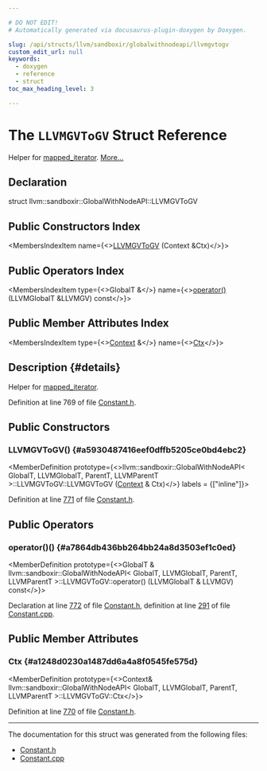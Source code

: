```yaml
---

# DO NOT EDIT!
# Automatically generated via docusaurus-plugin-doxygen by Doxygen.

slug: /api/structs/llvm/sandboxir/globalwithnodeapi/llvmgvtogv
custom_edit_url: null
keywords:
  - doxygen
  - reference
  - struct
toc_max_heading_level: 3

---
```





# The `LLVMGVToGV` Struct Reference

<DoxygenPage pluginConfig={pluginConfig}>

Helper for <a href="/docs/api/classes/llvm/mapped-iterator">mapped&#95;iterator</a>. <a href="#details">More...</a>

## Declaration

<CodeBlock>struct llvm::sandboxir::GlobalWithNodeAPI::LLVMGVToGV</CodeBlock>

## Public Constructors Index

<MembersIndex>

<MembersIndexItem
  name={<><a href="#a5930487416eef0dffb5205ce0bd4ebc2">LLVMGVToGV</a> (Context &amp;Ctx)</>}>
</MembersIndexItem>

</MembersIndex>

## Public Operators Index

<MembersIndex>

<MembersIndexItem
  type={<>GlobalT &amp;</>}
  name={<><a href="#a7864db436bb264bb24a8d3503ef1c0ed">operator()</a> (LLVMGlobalT &amp;LLVMGV) const</>}>
</MembersIndexItem>

</MembersIndex>

## Public Member Attributes Index

<MembersIndex>

<MembersIndexItem
  type={<><a href="/docs/api/classes/llvm/sandboxir/context">Context</a> &amp;</>}
  name={<><a href="#a1248d0230a1487dd6a4a8f0545fe575d">Ctx</a></>}>
</MembersIndexItem>

</MembersIndex>

## Description {#details}

Helper for <a href="/docs/api/classes/llvm/mapped-iterator">mapped&#95;iterator</a>.

Definition at line 769 of file <a href="/docs/api/files/include/include/llvm/include/llvm/sandboxir/constant-h">Constant.h</a>.

<SectionDefinition>

## Public Constructors

### LLVMGVToGV() {#a5930487416eef0dffb5205ce0bd4ebc2}

<MemberDefinition
  prototype={<>llvm::sandboxir::GlobalWithNodeAPI&lt; GlobalT, LLVMGlobalT, ParentT, LLVMParentT &gt;::LLVMGVToGV::LLVMGVToGV (<a href="/docs/api/classes/llvm/sandboxir/context">Context</a> &amp; Ctx)</>}
  labels = {["inline"]}>

Definition at line <a href="/docs/api/files/include/include/llvm/include/llvm/sandboxir/constant-h/#l00771">771</a> of file <a href="/docs/api/files/include/include/llvm/include/llvm/sandboxir/constant-h">Constant.h</a>.
</MemberDefinition>

</SectionDefinition>

<SectionDefinition>

## Public Operators

### operator()() {#a7864db436bb264bb24a8d3503ef1c0ed}

<MemberDefinition
  prototype={<>GlobalT &amp; llvm::sandboxir::GlobalWithNodeAPI&lt; GlobalT, LLVMGlobalT, ParentT, LLVMParentT &gt;::LLVMGVToGV::operator() (LLVMGlobalT &amp; LLVMGV) const</>}>

Declaration at line <a href="/docs/api/files/include/include/llvm/include/llvm/sandboxir/constant-h/#l00772">772</a> of file <a href="/docs/api/files/include/include/llvm/include/llvm/sandboxir/constant-h">Constant.h</a>, definition at line <a href="/docs/api/files/lib/lib/sandboxir/constant-cpp/#l00291">291</a> of file <a href="/docs/api/files/lib/lib/sandboxir/constant-cpp">Constant.cpp</a>.
</MemberDefinition>

</SectionDefinition>

<SectionDefinition>

## Public Member Attributes

### Ctx {#a1248d0230a1487dd6a4a8f0545fe575d}

<MemberDefinition
  prototype={<>Context&amp; llvm::sandboxir::GlobalWithNodeAPI&lt; GlobalT, LLVMGlobalT, ParentT, LLVMParentT &gt;::LLVMGVToGV::Ctx</>}>

Definition at line <a href="/docs/api/files/include/include/llvm/include/llvm/sandboxir/constant-h/#l00770">770</a> of file <a href="/docs/api/files/include/include/llvm/include/llvm/sandboxir/constant-h">Constant.h</a>.
</MemberDefinition>

</SectionDefinition>

<hr/>

The documentation for this struct was generated from the following files:

<ul>
<li><a href="/docs/api/files/include/include/llvm/include/llvm/sandboxir/constant-h">Constant.h</a></li>
<li><a href="/docs/api/files/lib/lib/sandboxir/constant-cpp">Constant.cpp</a></li>
</ul>

</DoxygenPage>
